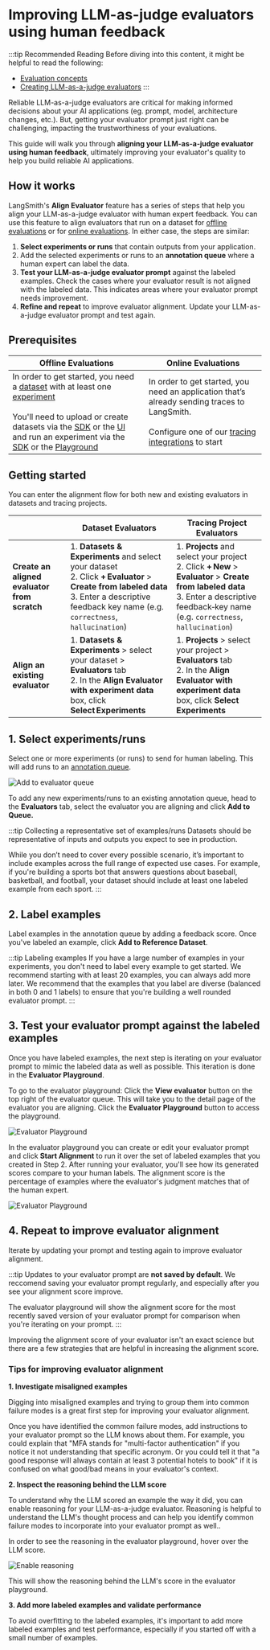 # Improving LLM-as-judge evaluators using human feedback

:::tip Recommended Reading
Before diving into this content, it might be helpful to read the following:
- [Evaluation concepts](../concepts#evaluators)
- [Creating LLM-as-a-judge evaluators](/evaluation/how_to_guides/llm_as_judge)
:::

Reliable LLM-as-a-judge evaluators are critical for making informed decisions about your AI applications (eg. prompt, model, architecture changes, etc.). But, getting your evaluator prompt just right can be challenging, impacting the trustworthiness of your evaluations.

This guide will walk you through **aligning your LLM-as-a-judge evaluator using human feedback**, ultimately improving your evaluator's quality to help you build reliable AI applications.

## How it works 
LangSmith's **Align Evaluator** feature has a series of steps that help you align your LLM-as-a-judge evaluator with human expert feedback. You can use this feature to align evaluators that run on a dataset for [offline evaluations](/evaluation/concepts#offline-evaluation) or for [online evaluations](/evaluation/concepts#online-evaluation). In either case, the steps are similar:

1. **Select experiments or runs** that contain outputs from your application.
2. Add the selected experiments or runs to an **annotation queue** where a human expert can label the data.
3. **Test your LLM-as-a-judge evaluator prompt** against the labeled examples. Check the cases where your evaluator result is not aligned with the labeled data. This indicates areas where your evaluator prompt needs improvement.
4. **Refine and repeat** to improve evaluator alignment. Update your LLM-as-a-judge evaluator prompt and test again.


## Prerequisites

| Offline Evaluations  | Online Evaluations          |
|-----------|------|
|In order to get started, you need a [dataset](/evaluation/concepts#datasets) with at least one [experiment](/evaluation/concepts#experiment)<br/><br/>You'll need to upload or create datasets via the [SDK](/evaluation/how_to_guides/manage_datasets_programmatically#create-a-dataset) or the [UI](/evaluation/how_to_guides/manage_datasets_in_application#set-up-your-dataset) and run an experiment via the [SDK](/evaluation/how_to_guides/evaluate_llm_application#run-the-evaluation) or the [Playground](/evaluation?mode=ui#5-run-your-evaluation)<br/>    | In order to get started, you need an application that’s already sending traces to LangSmith.<br/><br/>Configure one of our [tracing integrations](/observability/how_to_guides#integrations) to start     |

## Getting started

You can enter the alignment flow for both new and existing evaluators in datasets and tracing projects.

|                               | Dataset Evaluators                                                                                                        | Tracing Project Evaluators                                                                                          |
| ----------------------------- | ------------------------------------------------------------------------------------------------------------------------- | ------------------------------------------------------------------------------------------------------------------- |
| **Create an aligned evaluator from scratch**    | 1. **Datasets & Experiments** and select your dataset<br/>2. Click **+ Evaluator** > **Create from labeled data**<br/>3. Enter a descriptive feedback key name (e.g. `correctness`, `hallucination`)                                            | 1. **Projects** and select your project<br/>2. Click **+ New** > **Evaluator** > **Create from labeled data**<br/>3. Enter a descriptive feedback‑key name (e.g. `correctness`, `hallucination`)                                         |
| **Align an existing evaluator** | 1. **Datasets & Experiments** > select your dataset > **Evaluators** tab<br/>   2. In the **Align Evaluator with experiment data** box, click **Select Experiments**                                              | 1. **Projects** > select your project > **Evaluators** tab<br/>2. In the **Align Evaluator with experiment data** box, click **Select Experiments**  

## 1. Select experiments/runs

Select one or more experiments (or runs) to send for human labeling. This will add runs to an [annotation queue](/evaluation/concepts#annotation-queues). 

![Add to evaluator queue](./static/add_to_evaluator_queue.gif)

To add any new experiments/runs to an existing annotation queue, head to the **Evaluators** tab, select the evaluator you are aligning and click **Add to Queue.**

:::tip Collecting a representative set of examples/runs
Datasets should be representative of inputs and outputs you expect to see in production.

While you don’t need to cover every possible scenario, it’s important to include examples across the full range of expected use cases. For example, if you're building a sports bot that answers questions about baseball, basketball, and football, your dataset should include at least one labeled example from each sport.
:::

## 2. Label examples

Label examples in the annotation queue by adding a feedback score. Once you've labeled an example, click **Add to Reference Dataset**. 

:::tip Labeling examples
If you have a large number of examples in your experiments, you don't need to label every example to get started. We recommend starting with at least 20 examples, you can always add more later. We recommend that the examples that you label are diverse (balanced in both 0 and 1 labels) to ensure that you're building a well rounded evaluator prompt. 
:::

## 3. Test your evaluator prompt against the labeled examples

Once you have labeled examples, the next step is iterating on your evaluator prompt to mimic the labeled data as well as possible. This iteration is done in the **Evaluator Playground**. 

To go to the evaluator playground: Click the **View evaluator** button on the top right of the evaluator queue. This will take you to the detail page of the evaluator you are aligning. Click the **Evaluator Playground** button to access the playground.

![Evaluator Playground](./static/evaluator_pg.gif)

In the evaluator playground you can create or edit your evaluator prompt and click **Start Alignment** to run it over the set of labeled examples that you created in Step 2. After running your evaluator, you'll see how its generated scores compare to your human labels. The alignment score is the percentage of examples where the evaluator's judgment matches that of the human expert.

![Evaluator Playground](./static/alignment_evaluator_pg.gif)

## 4. Repeat to improve evaluator alignment
Iterate by updating your prompt and testing again to improve evaluator alignment. 

:::tip
Updates to your evaluator prompt are **not saved by default**. We reccomend saving your evaluator prompt regularly, and especially after you see your alignment score improve. 

The evaluator playground will show the alignment score for the most recently saved version of your evaluator prompt for comparison when you're iterating on your prompt. 
:::

Improving the alignment score of your evaluator isn't an exact science but there are a few strategies that are helpful in increasing the alignment score.

### Tips for improving evaluator alignment

**1. Investigate misaligned examples**

Digging into misaligned examples and trying to group them into common failure modes is a great first step for improving your evaluator alignment. 

Once you have identified the common failure modes, add instructions to your evaluator prompt so the LLM knows about them. For example, you could explain that "MFA stands for "multi-factor authentication" if you notice it not understanding that specific acronym. Or you could tell it that "a good response will always contain at least 3 potential hotels to book" if it is confused on what good/bad means in your evaluator's context.

**2. Inspect the reasoning behind the LLM score**

To understand why the LLM scored an example the way it did, you can enable reasoning for your LLM-as-a-judge evaluator. Reasoning is helpful to understand the LLM's thought process and can help you identify common failure modes to incorporate into your evaluator prompt as well..

In order to see the reasoning in the evaluator playground, hover over the LLM score. 

![Enable reasoning](./static/enable_reasoning.gif)

This will show the reasoning behind the LLM's score in the evaluator playground.

**3. Add more labeled examples and validate performance**

To avoid overfitting to the labeled examples, it's important to add more labeled examples and test performance, especially if you started off with a small number of examples.